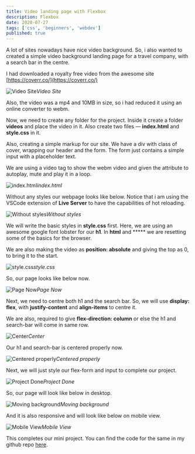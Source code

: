 ```yaml
---
title: Video landing page with Flexbox
description: Flexbox
date: 2020-07-27
tags: ['css', 'beginners', 'webdev']
published: true
---
```



A lot of sites nowadays have nice video background. So, i also wanted to created a simple video background landing page for a travel company, with a search bar in the centre.

I had downloaded a royalty free video from the awesome site [https://coverr.co/](https://coverr.co/)

![Video Site](https://ik.imagekit.io/thewebdev/Video-Flexbox/1_noi9Q7aZv.png)*Video Site*

Also, the video was a mp4 and 10MB in size, so i had reduced it using an online converter to webm.

Now, we need to create any folder for the project. Inside it create a folder **videos** and place the video in it. Also create two files — **index.html** and **style.css** in it.

Also, creating a simple markup for our site. We have a div with class of cover, wrapping our header and the form. The form just contains a simple input with a placeholder text.

We are using a video tag to show the webm video and given the attribute to autoplay, mute and play it in a loop.

![index.html](https://ik.imagekit.io/thewebdev/Video-Flexbox/2_h9ekg6vUT.png)*index.html*

Without any styles our webpage looks like below. Notice that i am using the VSCode extension of **Live Server** to have the capabilities of hot reloading.

![Without styles](https://ik.imagekit.io/thewebdev/Video-Flexbox/3_Xv0cYViyby.png)*Without styles*

We will write the basic styles in **style.css** first. Here, we are using an awesome google font lobster for our **h1**. In **html** and ***** we are resetting some of the basics for the browser.

We are also making the video as **position: absolute** and giving the top as 0, to bring it to the start.

![style.css](https://ik.imagekit.io/thewebdev/Video-Flexbox/4_rSRJRqqpgg.png)*style.css*

So, our page looks like below now.

![Page Now](https://ik.imagekit.io/thewebdev/Video-Flexbox/5_-31V7tXoDW.png)*Page Now*

Next, we need to centre both h1 and the search bar. So, we will use **display: flex**, with **justify-content** and **align-items** to centre it.

We are also, required to give **flex-direction: column** or else the h1 and search-bar will come in same row.

![Center](https://ik.imagekit.io/thewebdev/Video-Flexbox/6_dMsjXMXfdm.png)*Center*

Our h1 and search-bar is centered properly now.

![Centered properly](https://ik.imagekit.io/thewebdev/Video-Flexbox/7_VB02phjsm-.png)*Centered properly*

Next, we will just style our flex-form and input to complete our project.

![Project Done](https://ik.imagekit.io/thewebdev/Video-Flexbox/8_vsL96_Fyl.png)*Project Done*

So, our page will look like below in desktop.

![Moving background](https://ik.imagekit.io/thewebdev/Video-Flexbox/9_wP_AbEaES.gif)*Moving background*

And it is also responsive and will look like below on mobile view.


![Mobile View](https://ik.imagekit.io/thewebdev/Video-Flexbox/10_BLjGMK4wW.png)*Mobile View*


This completes our mini project. You can find the code for the same in my github repo [here](https://github.com/nabendu82/VideoSite-Flexbox).
